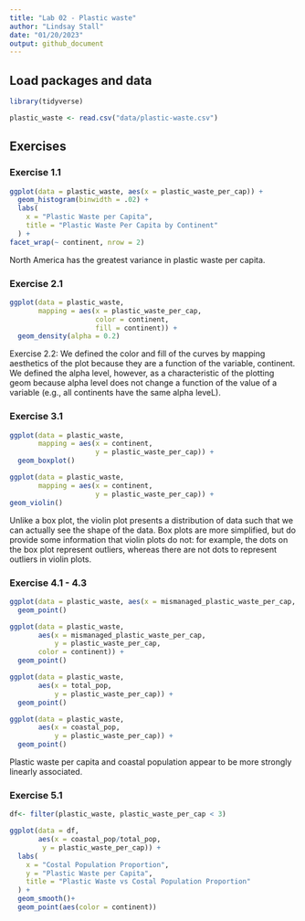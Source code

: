 ```yaml
---
title: "Lab 02 - Plastic waste"
author: "Lindsay Stall"
date: "01/20/2023"
output: github_document
---
```


## Load packages and data

```r
library(tidyverse) 
```

```r
plastic_waste <- read.csv("data/plastic-waste.csv")
```

## Exercises

### Exercise 1.1

```r
ggplot(data = plastic_waste, aes(x = plastic_waste_per_cap)) +
  geom_histogram(binwidth = .02) +
  labs(
    x = "Plastic Waste per Capita",
    title = "Plastic Waste Per Capita by Continent"
  ) +
facet_wrap(~ continent, nrow = 2) 

```


North America has the greatest variance in plastic waste per capita.


### Exercise 2.1

```r
ggplot(data = plastic_waste, 
       mapping = aes(x = plastic_waste_per_cap, 
                     color = continent, 
                     fill = continent)) +
  geom_density(alpha = 0.2)

```


Exercise 2.2: We defined the color and fill of the curves by mapping aesthetics of the plot because they are a function of the variable, continent. We defined the alpha level, however, as a characteristic of the plotting geom because alpha level does not change a function of the value of a variable (e.g., all continents have the same alpha leveL).


### Exercise 3.1

```r
ggplot(data = plastic_waste, 
       mapping = aes(x = continent, 
                     y = plastic_waste_per_cap)) +
  geom_boxplot()
```
```r
ggplot(data = plastic_waste, 
       mapping = aes(x = continent, 
                     y = plastic_waste_per_cap)) +
geom_violin()
```

Unlike a box plot, the violin plot presents a distribution of data such that we can actually see the shape of the data. Box plots are more simplified, but do provide some information that violin plots do not: for example, the dots on the box plot represent outliers, whereas there are not dots to represent outliers in violin plots.



### Exercise 4.1 - 4.3

```r
ggplot(data = plastic_waste, aes(x = mismanaged_plastic_waste_per_cap, y = plastic_waste_per_cap)) +
  geom_point()
```
```r
ggplot(data = plastic_waste, 
       aes(x = mismanaged_plastic_waste_per_cap, 
           y = plastic_waste_per_cap,
       color = continent)) +
  geom_point()

```
```r
ggplot(data = plastic_waste, 
       aes(x = total_pop, 
           y = plastic_waste_per_cap)) +
  geom_point()
```


```r
ggplot(data = plastic_waste, 
       aes(x = coastal_pop, 
           y = plastic_waste_per_cap)) +
  geom_point()
```


Plastic waste per capita and coastal population appear to be more strongly linearly associated.


### Exercise 5.1

```r

df<- filter(plastic_waste, plastic_waste_per_cap < 3)
```


```r
ggplot(data = df, 
       aes(x = coastal_pop/total_pop, 
        y = plastic_waste_per_cap)) +
  labs(
    x = "Costal Population Proportion",
    y = "Plastic Waste per Capita",
    title = "Plastic Waste vs Costal Population Proportion"
  ) +
  geom_smooth()+
  geom_point(aes(color = continent))
```




